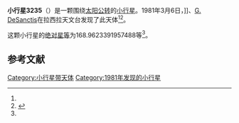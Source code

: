 {{Infobox planet
| bgcolour = #FFFFC0
| name = 3235 Melchior
| symbol = 
| image = 
| caption = 
| discovery = yes
| discovery_ref = 
| discoverer = {{link-en|亨利·德波鸿诺|Henri Debehogne}}]]、[[G._DeSanctis|G. DeSanctis]]
| discovery_site = [[拉西拉天文台|拉西拉天文台]] 
| discovered = 1981年3月6日
| designations = yes
| mp_name = 
| named_after = 
| alt_names = 1981 EL1/ 1959 EX / 1975 WA
| mp_category = [[主带小行星|主带小行星]]
| orbit_ref = <ref name="a">[http://ssd.jpl.nasa.gov/sbdb.cgi?sstr=3235 3235 Melchior] {{Wayback|url=http://ssd.jpl.nasa.gov/sbdb.cgi?sstr=3235 |date=20120419133310 }}，小行星數據庫瀏覽器（JPL Small-Body Database Browser）－[[美国国家航空航天局|美国国家航空航天局]]喷气推进实验室</ref>
| epoch = 2456400.5 (2013年4月18日更新)
| aphelion = {{convert|3.341264990719056|AU|km|3|abbr=on|lk=out}}
| perihelion = {{convert|2.026211381725771|AU|km|3|abbr=on}}
| semimajor = {{convert|2.683738186222414|AU|km|3|abbr=on}}
| eccentricity = 0.24500408
| period = 1605.863568 [[日|日]]<br />4.4[[儒略年|儒略年]]
| avg_speed = 
| inclination = 13.52052834500506
| asc_node = 348.197089527453
| mean_anomaly = 
| arg_peri = 168.9623391957488
| satellites = 
| physical_characteristics = yes
| dimensions = 
| mass = 
| density = 
| surface_grav = 
| escape_velocity = 
| sidereal_day = 
| axial_tilt = 
| pole_ecliptic_lat = 
| pole_ecliptic_lon = 
| albedo = 
| temperatures= 
| temp_name1 = 
| mean_temp_1 = 
| max_temp_1 = 
| temp_name2 = 
| max_temp_2 = 
| spectral_type = 
| abs_magnitude = 168.9623391957488
}}

'''小行星3235'''（{{lang-en|3235 Melchior}}）是一颗围绕[[太阳|太阳]][[公转|公转]]的[[小行星|小行星]]。1981年3月6日，{{link-en|亨利·德波鸿诺|Henri Debehogne}}]]、[[G._DeSanctis|G. DeSanctis]]在拉西拉天文台发现了此天体<ref name="a" /><ref>{{cite news|title=小行星列表|url=http://cfa-www.harvard.edu/iau/lists/NumberedMPs.txt|accessdate=2013-07-08|newspaper=哈佛大学|archive-date=2008-05-17|archive-url=https://web.archive.org/web/20080517010638/http://cfa-www.harvard.edu/iau/lists/NumberedMPs.txt|dead-url=no}}</ref>。

这颗小行星的[[绝对星等|绝对星等]]为168.9623391957488等<ref name="a" />。

==参考文献==
{{reflist}}
{{Minor Planet Number|[[小行星3234|小行星3234]]|[[小行星3236|小行星3236]]}}

{{小天体}}

[[Category:小行星带天体|Category:小行星带天体]]
[[Category:1981年发现的小行星|Category:1981年发现的小行星]]

{{asteroid-stub}}